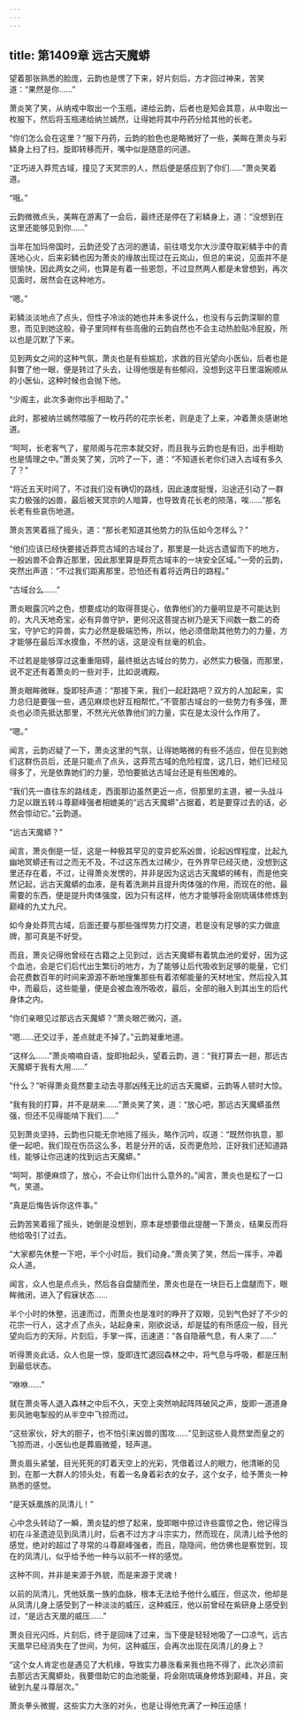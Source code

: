 ```yaml
---
---
---
```

title: 第1409章 远古天魔蟒
---



望着那张熟悉的脸庞，云韵也是愣了下来，好片刻后，方才回过神来，苦笑道：“果然是你……”

萧炎笑了笑，从纳戒中取出一个玉瓶，递给云韵，后者也是知会其意，从中取出一枚服下，然后将玉瓶递给纳兰嫣然，让得她将其中丹药分给其他的长老。

“你们怎么会在这里？”服下丹药，云韵的脸色也是略微好了一些，美眸在萧炎与彩鳞身上扫了扫，旋即转移而开，嘴中似是随意的问道。

“正巧进入莽荒古域，撞见了天冥宗的人，然后便是感应到了你们……”萧炎笑着道。

“哦。”

云韵微微点头，美眸在游离了一会后，最终还是停在了彩鳞身上，道：“没想到在这里还能够见到你……”

当年在加玛帝国时，云韵还受了古河的邀请，前往塔戈尔大沙漠夺取彩鳞手中的青莲地心火，后来彩鳞也因为萧炎的缘故出现过在云岚山，但总的来说，见面并不是很愉快，因此两女之间，也算是有着一些恩怨，不过显然两人都是未曾想到，再次见面时，居然会在这种地方。

“嗯。”

彩鳞淡淡地点了点头，但性子冷淡的她也并未多说什么，也没有与云韵深聊的意思，而见到她这般，骨子里同样有些高傲的云韵自然也不会主动热脸贴冷屁股，所以也是沉默了下来。

见到两女之间的这种气氛，萧炎也是有些尴尬，求救的目光望向小医仙，后者也是斜瞥了他一眼，便是转过了头去，让得他很是有些郁闷，没想到这平日里温婉顺从的小医仙，这种时候也会抛下他。

“少阁主，此次多谢你出手相助了。”

此时，那被纳兰嫣然喂服了一枚丹药的花宗长老，则是走了上来，冲着萧炎感谢地道。

“呵呵，长老客气了，星陨阁与花宗本就交好，而且我与云韵也是有旧，出手相助也是情理之中。”萧炎笑了笑，沉吟了一下，道：“不知道长老你们进入古域有多久了？”

“将近五天时间了，不过我们没有确切的路线，因此速度挺慢，沿途还引动了一群实力极强的凶兽，最后被天冥宗的人暗算，也导致青花长老的陨落，唉……”那名长老有些哀伤地道。

萧炎苦笑着摇了摇头，道：“那长老知道其他势力的队伍如今怎样么？”

“他们应该已经快要接近莽荒古域的古域台了，那里是一处远古遗留而下的地方，一般凶兽不会靠近那里，因此那里算是莽荒古域丰的一块安全区域。”一旁的云韵，突然出声道：“不过我们距离那里，恐怕还有着将近两日的路程。”

“古域台么……”

萧炎眼露沉吟之色，想要成功的取得菩提心，依靠他们的力量明显是不可能达到的，大凡天地奇宝，必有异兽守护，更何况这菩提古树乃是天下间数一数二的奇宝，守护它的异兽，实力必然是极端恐怖，所以，他必须借助其他势力的力量，方才能够在最后浑水摸鱼，不然的话，这是没有丝毫的机会。

不过若是能够穿过这重重阻碍，最终抵达古域台的势力，必然实力极强，而那里，说不定还有着萧炎的一些对手，比如说魂殿。

萧炎眼眸微眯，旋即轻声道：“那接下来，我们一起赶路吧？双方的人加起来，实力总归是要强一些，遇见麻烦也好互相帮忙。”不管那古域台的一些势力有多强，萧炎也必须先抵达那里，不然光光依靠他们的力量，实在是太没什么作用了。

“嗯。”

闻言，云韵迟疑了一下，萧炎这里的气氛，让得她略微的有些不适应，但在见到她们这群伤员后，还是只能点了点头，这莽荒古域的危险程度，这几日，她们已经见得多了，光是依靠她们的力量，恐怕要抵达古域台还是有些困难的。

“我们先一直往东的路线走，西面那边虽然更近一点，但那里的主道，被一头战斗力足以跟五转斗尊巅峰强者相媲美的“远古天魔蟒”占据着，若是要穿过去的话，必然会惊动它。”云韵道。

“远古天魔蟒？”

闻言，萧炎倒是一怔，这是一种极其罕见的变异蛇系凶兽，论起凶悍程度，比起九幽地冥蟒还有过之而无不及，不过这东西太过稀少，在外界早已经灭绝，没想到这里还存在着，不过，让得萧炎发愣的，并非是因为这远古天魔蟒的稀有，而是他突然记起，远古天魔蟒的血液，是有着洗涮并且提升肉体强的作用，而现在的他，最需要的东西，便是提升肉体强度，因为只有这样，他方才能够将金刚琉璃体修炼到巅峰的九丈九尺。

如今身处莽荒古域，后面还要与那些强悍势力打交道，若是没有足够的实力做底牌，那可真是不好受。

而且，萧炎记得他曾经在古籍之上见到过，远古天魔蟒有着筑血池的爱好，因为这个血池，会是它们后代出生繁衍的地方，为了能够让后代吸收到足够的能量，它们会花费数百年的时间来源源不断地搜集那些有着浓郁能量的天材地宝，然后投入其中，而最后，这些能量，便是会被血液所吸收，最后，全部的融入到其出生的后代身体之内。

“你们亲眼见过那远古天魔蟒？”萧炎眼芒微闪，道。

“嗯……还交过手，差点就走不掉了。”云韵凝重地道。

“这样么……”萧炎喃喃自语，旋即抬起头，望着云韵，道：“我打算去一趟，那远古天魔蟒于我有大用……”

“什么？”听得萧炎竟然要主动去寻那凶残无比的远古天魔蟒，云韵等人顿时大惊。

“我有我的打算，并不是胡来……”萧炎笑了笑，道：“放心吧，那远古天魔蟒虽然强，但还不见得能啃下我们……”

见到萧炎坚持，云韵也只能无奈地摇了摇头，略作沉吟，叹道：“既然你执意，那便一起吧，我们现在伤员这么多，若是分开的话，反而更危险，正好我们还知道路线，能够让你迅速的找到远古天魔蟒。”

“呵呵，那便麻烦了，放心，不会让你们出什么意外的。”闻言，萧炎也是松了一口气，笑道。

“真是后悔告诉你这件事。”

云韵苦笑着摇了摇头，她倒是没想到，原本是想要借此提醒一下萧炎，结果反而将他给吸引了过去。

“大家都先休整一下吧，半个小时后，我们动身。”萧炎笑了笑，然后一挥手，冲着众人道。

闻言，众人也是点点头，然后各自盘腿而坐，萧炎也是在一块巨石上盘腿而下，眼眸微闭，进入了假寐状态……

半个小时的休整，迅速而过，而萧炎也是准时的睁开了双眼，见到气色好了不少的花宗一行人，这才点了点头，站起身来，刚欲说话，却是猛的有所感应一般，目光望向后方的天际，片刻后，手掌一挥，迅速道：“各自隐蔽气息，有人来了……”

听得萧炎此话，众人也是一惊，旋即连忙退回森林之中，将气息与呼吸，都是压制到最低状态。

“咻咻……”

就在萧炎等人退入森林之中后不久，天空上突然响起阵阵破风之声，旋即一道道身影风驰电掣般的从半空中飞掠而过。

“这些家伙，好大的胆子，也不怕引来凶兽的围攻……”见到这些人竟然堂而皇之的飞掠而进，小医仙也是葬眉微蹙，轻声道。

萧炎眉头紧皱，目光死死的盯着天空上的光彩，凭借着过人的眼力，他清晰的见到，在那一大群人的领头处，有着一名身着彩衣的女子，这个女子，给予萧炎一种熟悉的感觉。

“是天妖凰族的凤清儿！”

心中念头转动了一瞬，萧炎猛的想了起来，旋即眼中掠过许些震惊之色，他记得当初在斗圣遗迹见到凤清儿时，后者不过方才斗宗实力，然而现在，凤清儿给予他的感觉，绝对的超过了寻常的斗尊巅峰强者，而且，隐隐间，他仿佛也是察觉到，现在的凤清儿，似乎给予他一种与以前不一样的感觉。

这种不同，并非是来源于外貌，而是来源于灵魂！

以前的凤清儿，凭他妖凰一族的血脉，根本无法给予他什么威压，但这次，他却是从凤清儿身上感受到了一种淡淡的威压，这种威压，他以前曾经在紫研身上感受到过，“是远古天凰的威压……”

萧炎目光闪烁，片刻后，终于是回味了过来，当下便是轻轻地吸了一口凉气，远古天凰早已经消失在了世间，为何，这种威压，会再次出现在凤清儿的身上？

“这个女人肯定也是遇见了大机缘，导致实力暴涨看来我也拖不得了，此次必须前去那远古天魔蟒处，我要借助它的血池能量，将金刚琉璃身修炼到巅峰，并且，突破到九星斗尊层次。”

萧炎拳头微握，这些实力大涨的对头，也是让得他充满了一种压迫感！